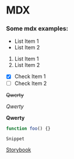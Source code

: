 # MDX

### Some mdx examples:

* List Item 1
* List Item 2

1. List Item 1
2. List Item 2

- [x] Check Item 1
- [ ] Check Item 2

~~Qwerty~~

_Qwerty_

**Qwerty**

```js
function foo() {}
```

`Snippet`

[Storybook](https://storybook.js.org/)